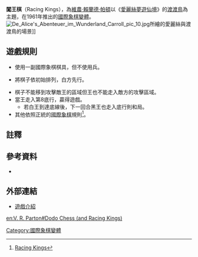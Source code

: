 '''闖王棋'''（Racing Kings），為[[維農·賴蘭德·帕頓|維農·賴蘭德·帕頓]]以《[[愛麗絲夢遊仙境|愛麗絲夢遊仙境]]》的[[渡渡鳥|渡渡鳥]]為主題，在1961年推出的[[國際象棋變體|國際象棋變體]]。
[[File:De_Alice's_Abenteuer_im_Wunderland_Carroll_pic_10.jpg|thumb]]所繪的愛麗絲與渡渡鳥的場景]]
==遊戲規則==

{{Chess diagram|=
| tright
| 
|=
 8 |  |  |  |  |  |  |  |  |=
 7 |  |  |  |  |  |  |  |  |=
 6 |  |  |  |  |  |  |  |  |=
 5 |  |  |  |  |  |  |  |  |=
 4 |  |  |  |  |  |  |  |  |=
 3 |  |  |  |  |  |  |  |  |=
 2 |kd|rd|bd|nd|nl|bl|rl|kl|=
 1 |qd|rd|bd|nd|nl|bl|rl|ql|=
    a  b  c  d  e  f  g  h
| 初始佈置
}}

*使用一副國際象棋棋具，但不使用兵。

*將棋子依初始排列，白方先行。

*棋子不能移到攻擊敵王的區域但王也不能走入敵方的攻擊區域。
*當王走入第8底行，贏得遊戲。
**若白王到達底線後，下一回合黑王也走入底行則和局。
*其他依照正統的[[國際象棋|國際象棋]]規則<ref>[http://brainking.com/cn/GameRules?tp=125 Racing Kings]</ref>。

==註釋==
<div class="references-small">
<references/>
</div>

==參考資料==
*{{citation
|last= Pritchard
|first=D. B.
|title=The Classified Encyclopedia of Chess Variants
|publisher=John Beasley 
|year=2007 
|isbn=978-0-9555168-0-1}}

==外部連結==

* [http://www.chessvariants.com/diffobjective.dir/racing.html 遊戲介紹]

[[Category:國際象棋變體|Category:國際象棋變體]]

[[en:V._R._Parton#Dodo_Chess_(and_Racing_Kings)|en:V. R. Parton#Dodo Chess (and Racing Kings)]]